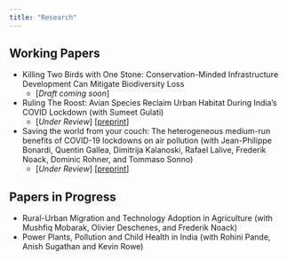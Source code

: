 ```yaml
---
title: "Research"
---
```


## Working Papers

* Killing Two Birds with One Stone: Conservation-Minded Infrastructure Development Can Mitigate Biodiversity Loss
    + [*Draft coming soon*]
    
* Ruling The Roost: Avian Species Reclaim Urban Habitat During India's COVID Lockdown (with Sumeet Gulati)
    + [*Under Review*] [[preprint](https://www.biorxiv.org/content/10.1101/2020.12.15.422890v1)]

* Saving the world from your couch: The heterogeneous medium-run benefits of COVID-19 lockdowns on air pollution (with Jean-Philippe Bonardi, Quentin Gallea, Dimitrija Kalanoski, Rafael Lalive, Frederik Noack, Dominic Rohner, and Tommaso Sonno)
    + [*Under Review*] [[preprint](https://eartharxiv.org/repository/view/1882/)]
    
## Papers in Progress

* Rural-Urban Migration and Technology Adoption in Agriculture (with Mushfiq Mobarak, Olivier Deschenes, and Frederik Noack)
* Power Plants, Pollution and Child Health in India (with Rohini Pande, Anish Sugathan and Kevin Rowe)